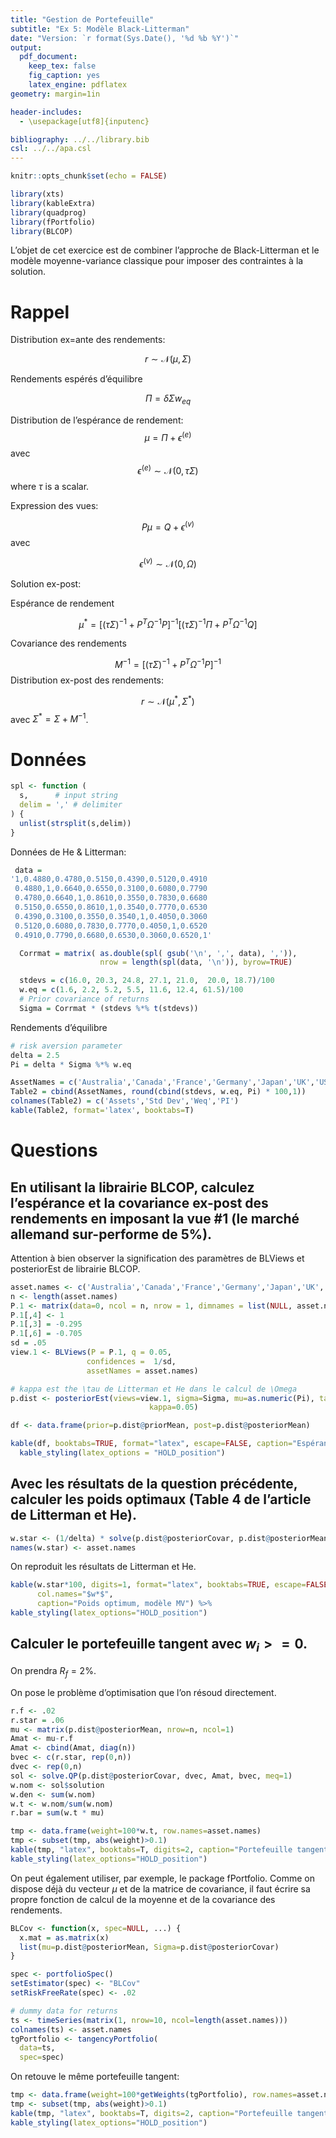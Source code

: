 ```yaml
---
title: "Gestion de Portefeuille"
subtitle: "Ex 5: Modèle Black-Litterman"
date: "Version: `r format(Sys.Date(), '%d %b %Y')`"
output:
  pdf_document:
    keep_tex: false
    fig_caption: yes
    latex_engine: pdflatex
geometry: margin=1in

header-includes:
  - \usepackage[utf8]{inputenc}

bibliography: ../../library.bib
csl: ../../apa.csl
---
```


```r
knitr::opts_chunk$set(echo = FALSE)

```

```r
library(xts)
library(kableExtra)
library(quadprog)
library(fPortfolio)
library(BLCOP)
```

L'objet de cet exercice est de combiner l'approche de Black-Litterman et le modèle moyenne-variance classique pour imposer des contraintes à la solution.

# Rappel

Distribution ex=ante des rendements:

$$
r \sim \mathcal{N}(\mu, \Sigma)
$$

Rendements espérés d'équilibre

$$
\Pi = \delta \Sigma w_{eq}
$$

Distribution de l'espérance de rendement:
$$
\mu = \Pi + \epsilon^{(e)}
$$
avec
$$
\epsilon^{(e)} \sim \mathcal{N}(0, \tau \Sigma)
$$
where $\tau$ is a scalar.

Expression des vues:

$$
P \mu = Q + \epsilon^{(v)}
$$
avec

$$
\epsilon^{(v)} \sim \mathcal{N}(0, \Omega)
$$

Solution ex-post:

Espérance de rendement

$$
\mu^* = \left[ (\tau \Sigma)^{-1} + P^T\Omega^{-1} P \right]^{-1} \left[ (\tau \Sigma)^{-1} \Pi + P^T\Omega^{-1} Q \right]
$$

Covariance des rendements

$$
M^{-1} = \left[ (\tau \Sigma)^{-1} + P^T\Omega^{-1} P \right]^{-1}
$$
Distribution ex-post des rendements:

$$
r \sim \mathcal{N}(\mu^*, \Sigma^*)
$$
avec $\Sigma^* = \Sigma + M^{-1}$.

# Données

```r
spl <- function (
  s,      # input string
  delim = ',' # delimiter
) {
  unlist(strsplit(s,delim))
}
```

Données de He & Litterman:
```r
 data =
'1,0.4880,0.4780,0.5150,0.4390,0.5120,0.4910
 0.4880,1,0.6640,0.6550,0.3100,0.6080,0.7790
 0.4780,0.6640,1,0.8610,0.3550,0.7830,0.6680
 0.5150,0.6550,0.8610,1,0.3540,0.7770,0.6530
 0.4390,0.3100,0.3550,0.3540,1,0.4050,0.3060
 0.5120,0.6080,0.7830,0.7770,0.4050,1,0.6520
 0.4910,0.7790,0.6680,0.6530,0.3060,0.6520,1'

  Corrmat = matrix( as.double(spl( gsub('\n', ',', data), ',')),
                    nrow = length(spl(data, '\n')), byrow=TRUE)

  stdevs = c(16.0, 20.3, 24.8, 27.1, 21.0,  20.0, 18.7)/100
  w.eq = c(1.6, 2.2, 5.2, 5.5, 11.6, 12.4, 61.5)/100
  # Prior covariance of returns
  Sigma = Corrmat * (stdevs %*% t(stdevs))
```

Rendements d'équilibre

```r
# risk aversion parameter
delta = 2.5
Pi = delta * Sigma %*% w.eq
```


```r
AssetNames = c('Australia','Canada','France','Germany','Japan','UK','USA')
Table2 = cbind(AssetNames, round(cbind(stdevs, w.eq, Pi) * 100,1))
colnames(Table2) = c('Assets','Std Dev','Weq','PI')
kable(Table2, format='latex', booktabs=T)
```

# Questions

## En utilisant la librairie BLCOP, calculez l'espérance et la covariance ex-post des rendements en imposant la vue #1 (le marché allemand sur-performe de 5\%).

Attention à bien observer la signification des paramètres de BLViews et posteriorEst de librairie BLCOP.


```r
asset.names <- c('Australia','Canada','France','Germany','Japan','UK','USA')
n <- length(asset.names)
P.1 <- matrix(data=0, ncol = n, nrow = 1, dimnames = list(NULL, asset.names))
P.1[,4] <- 1
P.1[,3] = -0.295
P.1[,6] = -0.705
sd = .05
view.1 <- BLViews(P = P.1, q = 0.05,
                 confidences =  1/sd,
                 assetNames = asset.names)

# kappa est the \tau de Litterman et He dans le calcul de \Omega
p.dist <- posteriorEst(views=view.1, sigma=Sigma, mu=as.numeric(Pi), tau=0.05,
                               kappa=0.05)

df <- data.frame(prior=p.dist@priorMean, post=p.dist@posteriorMean)
```

```r
kable(df, booktabs=TRUE, format="latex", escape=FALSE, caption="Espérances de rendement $\\textit{ex-ante}$ et $\\textit{ex-post}$", col.names = c("$\\mu_{ex-ante}$", "$\\mu_{ex-post}$"), digits=3) %>%
  kable_styling(latex_options = "HOLD_position")
```


## Avec les résultats de la question précédente, calculer les poids optimaux (Table 4 de l'article de Litterman et He).

```r
w.star <- (1/delta) * solve(p.dist@posteriorCovar, p.dist@posteriorMean)
names(w.star) <- asset.names
```

On reproduit les résultats de Litterman et He.

```r
kable(w.star*100, digits=1, format="latex", booktabs=TRUE, escape=FALSE,
      col.names="$w*$",
      caption="Poids optimum, modèle MV") %>%
kable_styling(latex_options="HOLD_position")
```

## Calculer le portefeuille tangent avec $w_i>=0$.

On prendra $R_f = 2\%$. 

On pose le problème d'optimisation que l'on résoud directement.

```r
r.f <- .02
r.star = .06
mu <- matrix(p.dist@posteriorMean, nrow=n, ncol=1)
Amat <- mu-r.f
Amat <- cbind(Amat, diag(n))
bvec <- c(r.star, rep(0,n))
dvec <- rep(0,n)
sol <- solve.QP(p.dist@posteriorCovar, dvec, Amat, bvec, meq=1)
w.nom <- sol$solution
w.den <- sum(w.nom)
w.t <- w.nom/sum(w.nom)
r.bar = sum(w.t * mu)
```

```r
tmp <- data.frame(weight=100*w.t, row.names=asset.names)
tmp <- subset(tmp, abs(weight)>0.1)
kable(tmp, "latex", booktabs=T, digits=2, caption="Portefeuille tangent (solve.QP) $R_f$=2\\%. ") %>%
kable_styling(latex_options="HOLD_position")
```

On peut également utiliser, par exemple, le package fPortfolio. Comme on dispose déjà du vecteur $\mu$ et de la matrice de covariance, il faut écrire sa propre fonction de calcul de la moyenne et de la covariance des rendements.

```r
BLCov <- function(x, spec=NULL, ...) {
  x.mat = as.matrix(x)
  list(mu=p.dist@posteriorMean, Sigma=p.dist@posteriorCovar)
}

spec <- portfolioSpec()
setEstimator(spec) <- "BLCov"
setRiskFreeRate(spec) <- .02

# dummy data for returns
ts <- timeSeries(matrix(1, nrow=10, ncol=length(asset.names)))
colnames(ts) <- asset.names
tgPortfolio <- tangencyPortfolio(
  data=ts,
  spec=spec)
```

On retouve le même portefeuille tangent:

```r
tmp <- data.frame(weight=100*getWeights(tgPortfolio), row.names=asset.names)
tmp <- subset(tmp, abs(weight)>0.1)
kable(tmp, "latex", booktabs=T, digits=2, caption="Portefeuille tangent (fPortfolio) $R_f$=2\\%. ") %>%
kable_styling(latex_options="HOLD_position")
```
